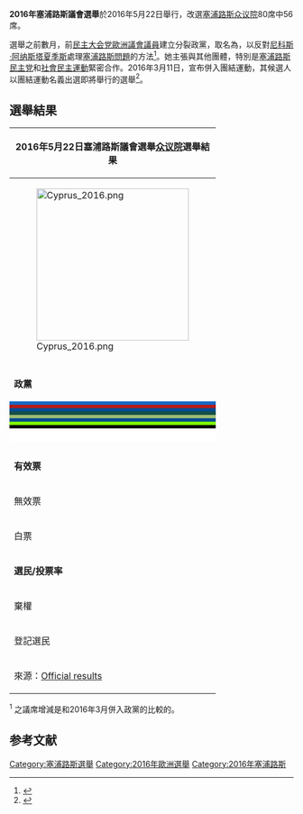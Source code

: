 {{多個問題|
{{Expand|time=2016-04-30T02:40:57+00:00}}

{{请求翻译|time=2016-04-30T02:40:57+00:00}}
}}
{{Infobox election
| election_name  = 2016年塞浦路斯議會選舉
| country        = Cyprus
| type           = parliamentary
| ongoing        = no
| previous_election = 2011年塞浦路斯議會選舉
| previous_year  = 2011
| next_election  = 
| next_year      = 
| seats_for_election = [[众议院_(塞浦路斯)|塞浦路斯众议院]]80席中56席
| election_date  = 2016年5月22日

<!-- Democratic Rally -->
| image1         = [[File:Averof_Neophytou_2009.jpg|x150px]]
| leader1        = {{link-el|阿韋羅夫·內奧皮圖|Αβέρωφ Νεοφύτου}}
| leader_since1  = 2013年
| party1         = [[民主大会党|民主大会党]]
| color1         = 1569C7
| last_election1 = 20席，34.3%
| seats1         = '''18'''
| seat_change1   = {{decrease}}2
| swing1         = {{decrease}}3.7%
| popular_vote1  = '''107,824'''
| percentage1    = '''30.68%'''

<!-- AKEL -->
| image2         = [[File:Andros-Kyprianou-2011.jpg|x150px]]
| leader2        = [[安德罗斯·基普里亚努|安德罗斯·基普里亚努]]
| leader_since2  = 2009年
| party2         = [[劳动人民进步党|劳动人民进步党]]
| color2         = B31B1B
| last_election2 = 19席，32.7%
| seats2         = 15
| seat_change2   = {{decrease}}5
| swing2         = {{decrease}}7.1%
| popular_vote2  = 90,206
| percentage2    = 25.67%

<!-- DIKO -->
| image3         = 
| leader3        = {{le|尼古拉斯·帕帕多普洛斯|Nikolas Papadopoulos}}
| leader_since3  = 2013年
| party3         = [[塞浦路斯民主党|塞浦路斯民主党]]
| color3         = 004B91
| last_election3 = 9席，15.8%
| seats3         = 8
| seat_change3   = {{decrease}}1
| swing3         = {{decrease}}1.3%
| popular_vote3  = 50,924
| percentage3    = 14.49%

<!-- EDEK -->
| image4         = 
| leader4        = {{link-el|馬里諾·斯蘇普里奧斯|Μαρίνος Σιζόπουλος}}
| leader_since4  = 2015年
| party4         = [[社會民主運動|社會民主運動]]
| color4         = 164f46
| last_election4 = 5席，8.9%
| seats4         = 4
| seat_change4   = {{decrease}}1
| swing4         = {{decrease}}2.8%
| popular_vote4  = 21,730
| percentage4    = 6.18%

<!-- SYPOL -->
| image5         = [[File:Giorgos_Lillikas_Senate_of_Poland.JPG|x150px]]
| leader5        = {{le|乔治·里利卡斯|Giorgos Lillikas}}
| leader_since5  = 2013年
| party5         = {{le|公民聯盟 (塞浦路斯)|Citizens' Alliance (Cyprus)|公民聯盟}}
| color5         = 9AB973
| last_election5 = ''未成立''
| seats5         = 3
| seat_change5   = {{increase}}3
| swing5         = {{increase}}6.01%
| popular_vote5  = 21,109
| percentage5    = 3.9%

<!-- KA -->
| image6         = 
| leader6        = {{le|叶莱妮·菲路卡路丝|Eleni Theocharous}}
| leader_since6  = 2016
| party6         = {{le|團結運動 (塞浦路斯)|Solidarity Movement (Cyprus)|團結運動}}
| color6         = 004B91
| last_election6 = ''未成立''
| seats6         = 3
| seat_change6   = {{increase}}3
| swing6         = {{increase}}5.24%
| popular_vote6  = 18,424
| percentage6    = 5.24%

<!-- KOP -->
| image7         = 
| leader7        = {{le|喬治·貝比奇斯|George Perdikes}}
| leader_since7  = 2011年
| party7         = {{le|生態環境運動|Ecological and Environmental Movement}}
| color7         = 7FFF00
| last_election7 = 1席，2.2%
| seats7         = 3
| seat_change7   = {{increase}}2
| swing7         = {{increase}}2.6%
| popular_vote7  = 16,915
| percentage7    = 4.81%

<!-- ELAM -->
| image8         = 
| leader8        = [[克里斯托·克里斯托|克里斯托·克里斯托]]
| leader_since8  = 2008年
| party8         = {{le|全國人民陣線 (塞浦路斯)|ELAM (Cyprus)|全國人民陣線}}
| color8         = 000000
| last_election8 = 0席，1.08%	
| seats8         = 2
| seat_change8   = {{increase}}2
| swing8         = {{increase}}2.6%	
| popular_vote8  = 13,041
| percentage8    = 3.71%

| map_image = CypElec2016.png
| map_size = 250px   
| map_caption = 按選區之選舉結果。
 
| title = 眾議院議長
| before_election = {{le|揚納基斯·奧米魯|Yiannakis Omirou}}
| before_party = [[社會民主運動|社會民主運動]]
| after_election = {{link-el|迪米特里斯·席洛瑞斯|Δημήτρης Συλλούρης}}
| after_party = {{le|團結運動 (塞浦路斯)|Solidarity Movement (Cyprus)|團結運動}}
}}

'''2016年塞浦路斯議會選舉'''於2016年5月22日舉行，改選[[众议院_(塞浦路斯)|塞浦路斯众议院]]80席中56席。

選舉之前數月，前[[民主大会党|民主大会党]][[歐洲議會議員|歐洲議會議員]]{{le|葉萊妮·菲路卡路絲|Eleni Theocharous}}建立分裂政黨，取名為{{link-el|團結運動 (塞浦路斯)|Κίνημα Αλληλεγγύη|團結運動}}，以反對[[尼科斯·阿纳斯塔夏季斯|尼科斯·阿纳斯塔夏季斯]]處理[[塞浦路斯問題|塞浦路斯問題]]的方法<ref>{{Cite web |url=http://cyprus-mail.com/2016/01/15/theocharous-unveils-solidarity-platform-to-save-republic/ |title=Theocharous unveils Solidarity platform to ‘save Republic’ |accessdate=2016-04-30 |archive-date=2017-12-01 |archive-url=https://web.archive.org/web/20171201040505/http://cyprus-mail.com/2016/01/15/theocharous-unveils-solidarity-platform-to-save-republic/ |dead-url=no }}</ref>。她主張與其他{{le|希臘民族主義|Greek nationalism|希臘-塞浦路斯民族主義}}團體，特別是[[塞浦路斯民主党|塞浦路斯民主党]]和[[社會民主運動|社會民主運動]]緊密合作。2016年3月11日，{{le|歐洲黨 (塞浦路斯)|European Party (Cyprus)|歐洲黨}}宣布併入團結運動，其候選人以團結運動名義出選即將舉行的選舉<ref>{{Cite web |url=http://cyprus-mail.com/2016/03/11/evroko-to-merge-with-theocharous-solidarity-movement/ |title=EVROKO to merge with Theocharous’ Solidarity movement (Update) |accessdate=2016-04-30 |archive-date=2017-12-01 |archive-url=https://web.archive.org/web/20171201035106/http://cyprus-mail.com/2016/03/11/evroko-to-merge-with-theocharous-solidarity-movement/ |dead-url=no }}</ref>。

==選舉結果==
{| class=wikitable style=text-align:right
!colspan="7"| 2016年5月22日塞浦路斯議會選舉[[众议院_(塞浦路斯)|众议院]]選舉結果
|-
!colspan="7"| [[File:Cyprus_2016.png|270px]]
|-
|- style="background-color:#E9E9E9; text-align:center"
|colspan=2|'''政黨'''
!得票
!%
!+/–
!議席
!+/–
|-
|width=5px style="background-color: #1569C7" |
| style="text-align:left;" |[[民主大会党|民主大会党]]
| 107,824
| 30.68
| -3.7
| 18
| -2
|-
|style="background-color: #B31B1B" |
| style="text-align:left;" |[[劳动人民进步党|劳动人民进步党]]
| 90,206
| 25.67
| -7.1
| 15
| -4
|-
|style="background-color: #004B91" |
| style="text-align:left;" |[[塞浦路斯民主党|塞浦路斯民主党]]
| 50,924
| 14.49
| −1.3
| 8
| −1
|-
|style="background-color: #164f46" |
| style="text-align:left;" |[[社會民主運動|社會民主運動]]
| 21,730
| 6.18
| −2.8
| 4
| -1
|-
|style="background-color: #9AB973" |
| style="text-align:left;" |{{le|公民聯盟 (塞浦路斯)|Citizens' Alliance (Cyprus)|公民聯盟}}
| 21,109
| 6.01
| ''新''
| 3
| +3
|-
|style="background-color: #004B91" |
| style="text-align:left;" | {{le|團結運動 (塞浦路斯)|Solidarity Movement (Cyprus)|團結運動}}
| 18,424
| 5.24
| ''新''
| 3
| +1<sup>1</sup>
|-
|style="background-color: #7FFF00" |
| style="text-align:left;" |{{le|生態環境運動|Ecological and Environmental Movement}}
| 16,915
| 4.81
| +2.6
| 3
| +2
|-
|style="background-color: black" |
| style="text-align:left;" |{{le|全國人民陣線 (塞浦路斯)|ELAM (Cyprus)|全國人民陣線}}
| 13,041
| 3.71
| +2.6
| 2
| +2
|-
|style="background-color: white" |
| style="text-align:left;" | 塞浦路斯動物黨
| 4,088
| 1.16
| ''新''
| 0
| ±0
|-
|style="background-color: white" |
| style="text-align:left;" | 人民呼吸
| 3,072
| 0.87
| ''新''
| 0
| ±0
|-
|style="background-color: white" |
| style="text-align:left;" | 社會運動旗幟
| 2,033
| 0.58
| ''新''
| 0
| ±0
|-
|style="background-color: white" |
| style="text-align:left;" | 戰士正義聯盟
| 983
| 0.28
| ''新''
| 0
| ±0
|-
|
| style="text-align:left;" |[[無黨籍|無黨籍]]
| 1,041
| 0.29
| —
| 0
| —
|-
| || style="text-align:left;" |少數民族保留席位||–||–||–||3||0
|- style="background-color:#E9E9E9"
| style="text-align:left;" colspan=2 |'''有效票'''||''' 351,390'''||'''100'''||–||'''59'''||'''0'''
|- style="background-color:#E9E9E9"
| style="text-align:left;" colspan=2 |無效票||7,673||2.12||–||–||–
|- style="background-color:#E9E9E9"
| style="text-align:left;" colspan=2 |白票||3,478||0.96||–||–||–
|- style="background-color:#E9E9E9"
| style="text-align:left;" colspan=2 |'''選民/投票率'''||'''362,541'''||66.74||–10||-||-
|- style="background-color:#E9E9E9"
| style="text-align:left;" colspan=2 |棄權||180,645||33.26||+10||–||–
|- style="background-color:#E9E9E9"
| style="text-align:left;" colspan=2 |登記選民|| 543,186||-||-||–||–
|-
| colspan=7 style="text-align:left;" |來源：[https://web.archive.org/web/20160522232858/http://www.ekloges.gov.cy/English/PARLIAMENTARY_ELECTIONS_2016/Islandwide Official results ]
|}

<sup>1</sup> {{le|團結運動 (塞浦路斯)|Solidarity Movement (Cyprus)|團結運動}}之議席增減是和2016年3月併入政黨的{{le|歐洲黨 (塞浦路斯)|European Party (Cyprus)|歐洲黨}}比較的。

==参考文献==
{{reflist}}

{{塞浦路斯選舉}}
[[Category:塞浦路斯選舉|Category:塞浦路斯選舉]]
[[Category:2016年歐洲選舉|Category:2016年歐洲選舉]]
[[Category:2016年塞浦路斯|Category:2016年塞浦路斯]]